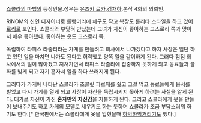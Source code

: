 [[쇼콜라의 마법]]의 등장인물.성우는 [[유즈키 료카]],[[김채하]].본작 4화의 의뢰인.

RiNOM의 신인 디자이너로 롤빵머리에 체구도 작고 복장도 롤리타 스타일을 하고 있어 [[로리]]로 보인다. 쇼콜라와 부딫혀 만났는데 그녀가 자신이 좋아하는 고스로리 쪽과 맞아서 매우 좋아했다. 좋아하는 옷도 고스로리 쪽.

독립하여 라피스 라줄리라는 가게를 만들려고 회사에서 나가겠다고 하자 사장은 일단 하고 있던 일을 마치면 나가도 된다고 허락했고 양쪽 일을 같이하게 된다. 그러다 점점 회사에서의 일이 많아졌고 지쳐가면서 라피스 라줄리에 집중하지 못하게 되고 동료들과 불화를 빚게 되고 자기 혼자서 일을 하다 쓰러지게 된다.

그러다가 가게에 나타난 쇼콜라가 초콜릿 파르페를 줬고 그걸 먹고 동료들에게 용서를 빌었고 다시 가게를 열게 되고 사장이 자신을 독립시키지 못하게 하려는 사실을 알게 된다. 대가로 자신이 가진 '''혼자만의 자신감'''을 지불하게 된다. 그리고 쇼콜라에게 옷을 만들어 보내주기도 하고 가게의 모델로 세우기도 하는 듯하며 쇼콜라가 조금 부담스러워 하기도 한다.[* 한국판에서는 쇼콜라에게 옷을 입혔을때 [[하악하악]]거리기도 했다.]

